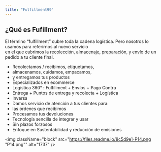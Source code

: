 ```yaml
---
title: "Fulfillment99"
---
```

## ¿Qué es Fufillment?

El término “fulfillment” cubre toda la cadena logística. Pero nosotros lo usamos para referirnos al nuevo servicio  
en el que cubrimos la recolección, almacenaje, preparación, y envío de un pedido a tu cliente final.

*   Recolectamos / recibimos, etiquetamos,
*   almacenamos, cuidamos, empacamos,
*   y entregamos tus productos
*   Especializados en ecommerce
*   Logística 360° : Fulfillment + Envíos + Pago Contra
*   Entrega + Puntos de entrega y recolecta + Logística
*   Inversa
*   Damos servicio de atención a tus clientes para
*   las órdenes que recibimos
*   Procesamos tus devoluciones
*   Tecnología sencilla de integrar y usar
*   Sin plazos forzosos
*   Enfoque en Sustentabilidad y reducción de emisiones

<img className="block" src="https://files.readme.io/8c5d9e1-P14.png "P14.png"" alt="1737" />

